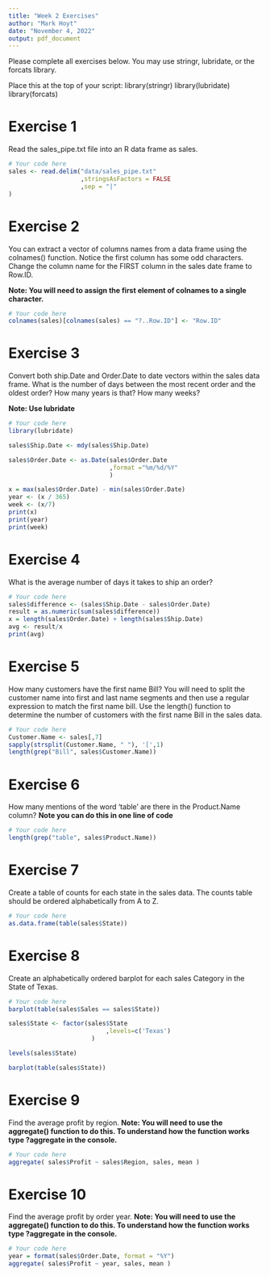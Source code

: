 ```yaml
---
title: "Week 2 Exercises"
author: "Mark Hoyt"
date: "November 4, 2022"
output: pdf_document
---
```


Please complete all exercises below. You may use stringr, lubridate, or the forcats library. 

Place this at the top of your script:
library(stringr)
library(lubridate)
library(forcats)

# Exercise 1
Read the sales_pipe.txt file into an R data frame as sales. 

```r
# Your code here
sales <- read.delim("data/sales_pipe.txt"
                    ,stringsAsFactors = FALSE
                    ,sep = "|"
)
```

# Exercise 2
You can extract a vector of columns names from a data frame using the colnames() function. Notice the first column has some odd characters. Change the column name for the FIRST column in the sales date frame to Row.ID. 

**Note: You will need to assign the first element of colnames to a single character.**

```r
# Your code here
colnames(sales)[colnames(sales) == "?..Row.ID"] <- "Row.ID"

```

# Exercise 3
Convert both ship.Date and Order.Date to date vectors within the sales data frame. What is the number of days between the most recent order and the oldest order?
How many years is that?
How many weeks?

**Note: Use lubridate**

```r
# Your code here
library(lubridate)

sales$Ship.Date <- mdy(sales$Ship.Date)

sales$Order.Date <- as.Date(sales$Order.Date
                            ,format ="%m/%d/%Y"
                            )

x = max(sales$Order.Date) - min(sales$Order.Date)
year <- (x / 365) 
week <- (x/7)
print(x)
print(year)
print(week)

```


# Exercise 4
What is the average number of days it takes to ship an order?

```r
# Your code here
sales$difference <- (sales$Ship.Date - sales$Order.Date)
result = as.numeric(sum(sales$difference))
x = length(sales$Order.Date) + length(sales$Ship.Date)
avg <- result/x
print(avg)
```


# Exercise 5
How many customers have the first name Bill?
You will need to split the customer name into first and last name segments and then use a regular expression to match the first name bill. Use the length() function to determine the number of customers with the first name Bill in the sales data. 

```r
# Your code here
Customer.Name <- sales[,7]
sapply(strsplit(Customer.Name, " "), '[',1)
length(grep("Bill", sales$Customer.Name))
```

# Exercise 6
How many mentions of the word 'table' are there in the Product.Name column? 
**Note you can do this in one line of code**

```r
# Your code here
length(grep("table", sales$Product.Name))
```

# Exercise 7
Create a table of counts for each state in the sales data. The counts table should be ordered alphabetically from A to Z. 

```r
# Your code here
as.data.frame(table(sales$State))
```

# Exercise 8
Create an alphabetically ordered barplot for each sales Category in the State of Texas. 

```r
# Your code here
barplot(table(sales$Sales == sales$State))

sales$State <- factor(sales$State
                           ,levels=c('Texas')
                       )

levels(sales$State)

barplot(table(sales$State))
```

# Exercise 9
Find the average profit by region.
**Note: You will need to use the aggregate() function to do this. To understand how the function works type ?aggregate in the console.**

```r
# Your code here
aggregate( sales$Profit ~ sales$Region, sales, mean )
```

# Exercise 10
Find the average profit by order year. 
**Note: You will need to use the aggregate() function to do this. To understand how the function works type ?aggregate in the console.**

```r
# Your code here
year = format(sales$Order.Date, format = "%Y")
aggregate( sales$Profit ~ year, sales, mean )
```

